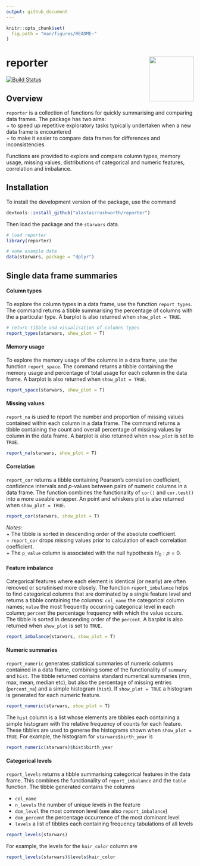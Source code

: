 ```yaml
---
output: github_document
---
```


```r
knitr::opts_chunk$set(
  fig.path = "man/figures/README-"
)
```


# reporter <img src="man/figures/hex.png" align="right" width="120" />


[![Build Status](https://travis-ci.org/alastairrushworth/reporter.svg?branch=master)](https://travis-ci.org/alastairrushworth/reporter)

Overview
---

`reporter` is a collection of functions for quickly summarising and comparing data frames.  The package has two aims:  
+ to speed up repetitive exploratory tasks typically undertaken when a new data frame is encountered  
+ to make it easier to compare data frames for differences and inconsistencies  

Functions are provided to explore and compare column types, memory usage, missing values, distributions of categorical and numeric features, correlation and imbalance.  



Installation 
---

To install the development version of the package, use the command
```r
devtools::install_github("alastairrushworth/reporter")
```

Then load the package and the `starwars` data.
```r
# load reporter
library(reporter)

# some example data
data(starwars, package = "dplyr")
```


## Single data frame summaries

#### Column types 

To explore the column types in a data frame, use the function `report_types`.  The command returns a tibble summarising the percentage of columns with the a particular type.  A barplot is also returned when `show_plot = TRUE`.

```r
# return tibble and visualisation of columns types
report_types(starwars, show_plot = T)
```


#### Memory usage

To explore the memory usage of the columns in a data frame, use the function `report_space`.  The command returns a tibble containing the memory usage and percentage of total usage for each column in the data frame.  A barplot is also returned when `show_plot = TRUE`.

```r
report_space(starwars, show_plot = T)
```

#### Missing values

`report_na` is used to report the number and proportion of missing values contained within each column in a data frame.  The command returns a tibble containing the count and overall percentage of missing values by column in the data frame.  A barplot is also returned when `show_plot` is set to `TRUE`.

```r
report_na(starwars, show_plot = T)
```


#### Correlation

`report_cor` returns a tibble containing Pearson's correlation coefficient, confidence intervals and $p$-values between pairs of numeric columns in a data frame.  The function combines the functionality of `cor()` and `cor.test()` into a more useable wrapper.  An point and whiskers plot is also returned when `show_plot = TRUE`.

```r
report_cor(starwars, show_plot = T)
```
_Notes:_  
+ The tibble is sorted in descending order of the absolute coefficient.  
+ `report_cor` drops missing values prior to calculation of each correlation coefficient.  
+ The `p_value` column is associated with the null hypothesis $H_0: \rho = 0$.

#### Feature imbalance

Categorical features where each element is identical (or nearly) are often removed or scrutinised more closely.  The function `report_imbalance` helps to find categorical columns that are dominated by a single feature level and returns a tibble containing the columns: `col_name` the categorical column names; `value` the most frequently occurring categorical level in each column; `percent` the percentage frequency with which the value occurs.  The tibble is sorted in descending order of the `percent`.  A barplot is also returned when `show_plot` is set to `TRUE`.

```r
report_imbalance(starwars, show_plot = T)
```


#### Numeric summaries

`report_numeric` generates statistical summaries of numeric columns contained in a data frame, combining some of the functionality of `summary` and `hist`.  The tibble returned contains standard numerical summaries (min, max, mean, median etc), but also the percentage of missing entries (`percent_na`) and a simple histogram (`hist`).  If `show_plot = TRUE` a histogram is generated for each numeric feature.

```r
report_numeric(starwars, show_plot = T)
```

The `hist` column is a list whose elements are tibbles each containing a simple histogram with the relative frequency of counts for each feature.  These tibbles are used to generae the histograms shown when `show_plot = TRUE`.  For example, the histogram for `starwars$birth_year` is

```r
report_numeric(starwars)$hist$birth_year
```

#### Categorical levels

`report_levels` returns a tibble summarising categorical features in the data frame.  This combines the functionality of `report_imbalance` and the `table` function. The tibble generated contains the columns  

+ `col_name`  
+ `n_levels` the number of unique levels in the feature  
+ `dom_level` the most common level (see also `report_imbalance`)  
+ `dom_percent` the percentage occurrence of the most dominant level  
+ `levels` a list of tibbles each containing frequency tabulations of all levels  

```r
report_levels(starwars)
```

For example, the levels for the `hair_color` column are

```r
report_levels(starwars)$levels$hair_color
```





